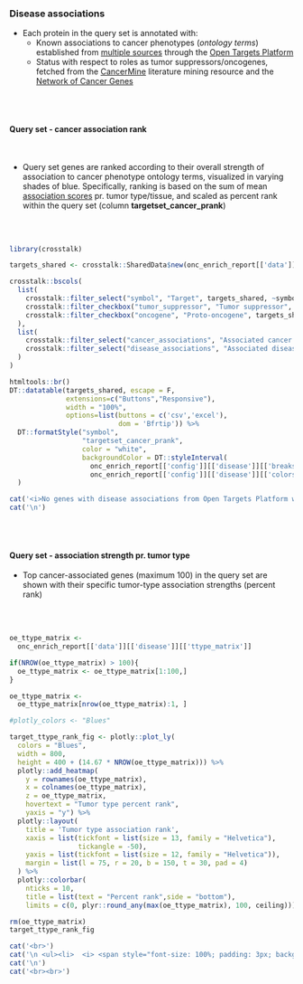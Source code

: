 ### Disease associations {.tabset}

* Each protein in the query set is annotated with:
   * Known associations to cancer phenotypes (_ontology terms_) established from [multiple sources](https://docs.targetvalidation.org/getting-started/scoring) through the [Open Targets Platform](https://targetvalidation.org)
   * Status with respect to roles as tumor suppressors/oncogenes, fetched from the [CancerMine](https://www.nature.com/articles/s41592-019-0422-y) literature mining resource and the [Network of Cancer Genes](http://ncg.kcl.ac.uk/)
 
<br><br>


#### Query set - cancer association rank

<br>

* Query set genes are ranked according to their overall strength of association to cancer phenotype ontology terms, visualized in varying shades of blue. Specifically, ranking is based on the sum of mean [association scores](https://docs.targetvalidation.org/getting-started/scoring) pr. tumor type/tissue, and scaled as percent rank within the query set (column **targetset_cancer_prank**)

<br><br>

```r
library(crosstalk)

targets_shared <- crosstalk::SharedData$new(onc_enrich_report[['data']][['disease']][['target']])

crosstalk::bscols(
  list(
    crosstalk::filter_select("symbol", "Target", targets_shared, ~symbol),
    crosstalk::filter_checkbox("tumor_suppressor", "Tumor suppressor", targets_shared, ~tumor_suppressor),
    crosstalk::filter_checkbox("oncogene", "Proto-oncogene", targets_shared, ~oncogene)
  ),
  list(
    crosstalk::filter_select("cancer_associations", "Associated cancer types", targets_shared, ~cancer_associations),
    crosstalk::filter_select("disease_associations", "Associated diseases (non-cancer)", targets_shared, ~disease_associations)
  )
)

htmltools::br()
DT::datatable(targets_shared, escape = F, 
              extensions=c("Buttons","Responsive"), 
              width = "100%",
              options=list(buttons = c('csv','excel'), 
                           dom = 'Bfrtip')) %>%
  DT::formatStyle("symbol",
                  "targetset_cancer_prank", 
                  color = "white", 
                  backgroundColor = DT::styleInterval(
                    onc_enrich_report[['config']][['disease']][['breaks']],
                    onc_enrich_report[['config']][['disease']][['colors']])
  )


```


```r
cat('<i>No genes with disease associations from Open Targets Platform were found.</i>',sep='\n')
cat('\n')
```


<br><br>

#### Query set - association strength pr. tumor type

* Top cancer-associated genes (maximum 100) in the query set are shown with their specific tumor-type association strengths (percent rank)

<br><br>

```r

oe_ttype_matrix <- 
  onc_enrich_report[['data']][['disease']][['ttype_matrix']]

if(NROW(oe_ttype_matrix) > 100){
  oe_ttype_matrix <- oe_ttype_matrix[1:100,]
}

oe_ttype_matrix <- 
  oe_ttype_matrix[nrow(oe_ttype_matrix):1, ]

#plotly_colors <- "Blues"

target_ttype_rank_fig <- plotly::plot_ly(
  colors = "Blues",
  width = 800,
  height = 400 + (14.67 * NROW(oe_ttype_matrix))) %>%
  plotly::add_heatmap(
    y = rownames(oe_ttype_matrix),
    x = colnames(oe_ttype_matrix),
    z = oe_ttype_matrix,
    hovertext = "Tumor type percent rank",
    yaxis = "y") %>%
  plotly::layout(
    title = 'Tumor type association rank',
    xaxis = list(tickfont = list(size = 13, family = "Helvetica"), 
                 tickangle = -50),
    yaxis = list(tickfont = list(size = 12, family = "Helvetica")),
    margin = list(l = 75, r = 20, b = 150, t = 30, pad = 4)
  ) %>%
  plotly::colorbar(
    nticks = 10, 
    title = list(text = "Percent rank",side = "bottom"),
    limits = c(0, plyr::round_any(max(oe_ttype_matrix), 100, ceiling)))

rm(oe_ttype_matrix)
target_ttype_rank_fig


```

```r
cat('<br>')
cat('\n <ul><li>  <i> <span style="font-size: 100%; padding: 3px; background-color:#989898; color:white">&nbsp;&nbsp;<b>NOT SHOWN</b> - limited/few tumor-type specific associations found for genes in the query set.&nbsp;&nbsp;</span></i></li></ul>',sep='\n')
cat('\n')
cat('<br><br>')

```
<br><br>
